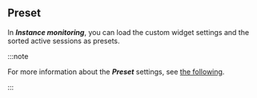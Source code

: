 ## Preset

In **_Instance monitoring_**, you can load the custom widget settings and the sorted active sessions as presets.

:::note

For more information about the **_Preset_** settings, see [the following](instance-monitoring#preset).

:::
